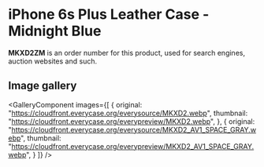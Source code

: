 
# iPhone 6s Plus Leather Case - Midnight Blue

<Callout type='info' emoji='👉🏻'>**MKXD2ZM** is an order number for this product, used for search engines, auction websites and such.</Callout>

## Image gallery

<GalleryComponent
    images={[
      {
        original: "https://cloudfront.everycase.org/everysource/MKXD2.webp",
        thumbnail: "https://cloudfront.everycase.org/everypreview/MKXD2.webp",
      },
      {
        original: "https://cloudfront.everycase.org/everysource/MKXD2_AV1_SPACE_GRAY.webp",
        thumbnail: "https://cloudfront.everycase.org/everypreview/MKXD2_AV1_SPACE_GRAY.webp",
      }
    ]}
  />
